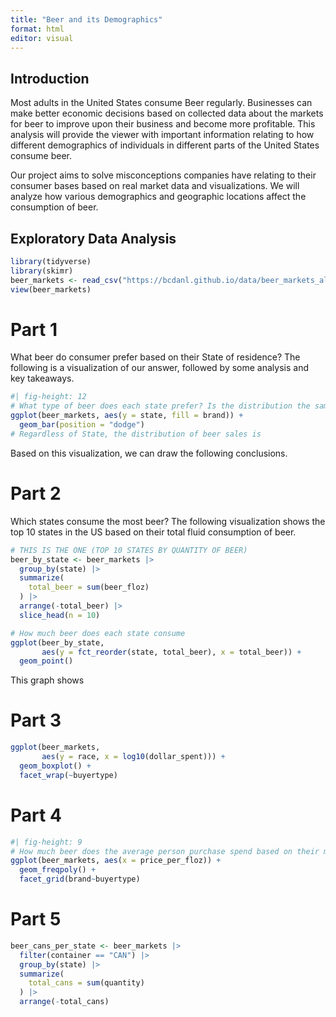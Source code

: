 ```yaml
---
title: "Beer and its Demographics"
format: html
editor: visual
---
```


## Introduction

Most adults in the United States consume Beer regularly. Businesses can make better economic decisions based on collected data about the markets for beer to improve upon their business and become more profitable. This analysis will provide the viewer with important information relating to how different demographics of individuals in different parts of the United States consume beer.

Our project aims to solve misconceptions companies have relating to their consumer bases based on real market data and visualizations. We will analyze how various demographics and geographic locations affect the consumption of beer.

## Exploratory Data Analysis

```r
library(tidyverse)
library(skimr)
beer_markets <- read_csv("https://bcdanl.github.io/data/beer_markets_all.csv")
view(beer_markets)
```

# Part 1

What beer do consumer prefer based on their State of residence? The following is a visualization of our answer, followed by some analysis and key takeaways.

```r
#| fig-height: 12
# What type of beer does each state prefer? Is the distribution the same throughout the country?
ggplot(beer_markets, aes(y = state, fill = brand)) +
  geom_bar(position = "dodge")
# Regardless of State, the distribution of beer sales is 
```

Based on this visualization, we can draw the following conclusions.

# Part 2

Which states consume the most beer? The following visualization shows the top 10 states in the US based on their total fluid consumption of beer.

```r
# THIS IS THE ONE (TOP 10 STATES BY QUANTITY OF BEER)
beer_by_state <- beer_markets |> 
  group_by(state) |> 
  summarize(
    total_beer = sum(beer_floz)
  ) |> 
  arrange(-total_beer) |> 
  slice_head(n = 10)
```

```r
# How much beer does each state consume
ggplot(beer_by_state,
       aes(y = fct_reorder(state, total_beer), x = total_beer)) +
  geom_point()
```

This graph shows

# Part 3

```r
ggplot(beer_markets,
       aes(y = race, x = log10(dollar_spent))) +
  geom_boxplot() +
  facet_wrap(~buyertype)
```

# Part 4

```r
#| fig-height: 9
# How much beer does the average person purchase spend based on their marital status and gender & brand
ggplot(beer_markets, aes(x = price_per_floz)) +
  geom_freqpoly() +
  facet_grid(brand~buyertype)
```

# Part 5

```r
beer_cans_per_state <- beer_markets |> 
  filter(container == "CAN") |> 
  group_by(state) |> 
  summarize(
    total_cans = sum(quantity)
  ) |> 
  arrange(-total_cans)
```

